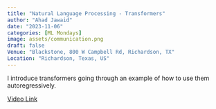 ```yaml
---
title: "Natural Language Processing - Transformers"
author: "Ahad Jawaid"
date: "2023-11-06"
categories: [ML Mondays]
image: assets/communication.png
draft: false
Venue: "Blackstone, 800 W Campbell Rd, Richardson, TX"
Location: "Richardson, Texas, US"
---
```


I introduce transformers going through an example of how to use them autoregressively.

[Video Link](https://www.youtube.com/watch?v=u5OuInyf4L8)
